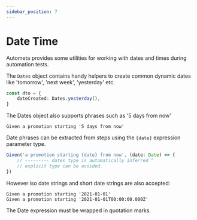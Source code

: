 ```yaml
---
sidebar_position: 7
---
```


# Date Time

Autometa provides some utilities for working with dates and times during automation tests.

The `Dates` object contains handy helpers to create common dynamic dates like 'tomorrow',
'next week', 'yesterday' etc.

```ts
const dto = {
    dateCreated: Dates.yesterday(),
}
```

The Dates object also supports phrases such as '5 days from now'

```gherkin title=Gherkin
Given a promotion starting '5 days from now'
```

Date phrases can be extracted from steps using the `{date}` expression parameter type.
```ts
Given('a promotion starting {date} from now', (date: Date) => {
    // --------- dates type is automatically inferred ^
    // explicit type can be avoided.
})
```

However iso date strings and short date strings are also accepted:

```gherkin title=Gherkin
Given a promotion starting '2021-01-01'
Given a promotion starting '2021-01-01T00:00:00.000Z'
```

The Date expression must be wrapped in quotation marks.

